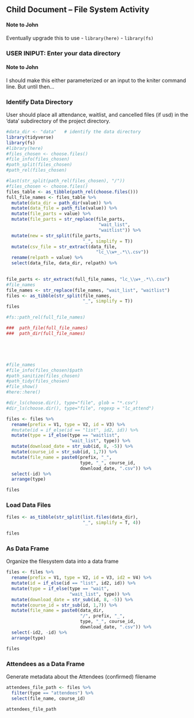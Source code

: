 ## Child Document -- File System Activity

#### Note to John

Eventually upgrade this to use
- `library(here)`
- `library(fs)`

###  USER INIPUT:  Enter your data directory

#### Note to John

I should make this either parameterized or an input to the kniter command line.  But until then...

### Identify Data Directory

User should place all attendance, waitlist, and cancelled files (if usd) in the 'data' subdirectory of the project directory.

```r
#data_dir <- "data"   # identify the data directory
library(tidyverse)
library(fs)
#library(here)
#files_chosen <- choose.files()
#file_info(files_chosen)
#path_split(files_chosen)
#path_rel(files_chosen)

#last(str_split(path_rel(files_chosen), "/"))
#files_chosen <- choose.files()
files_table <- as_tibble(path_rel(choose.files()))
full_file_names <- files_table %>% 
  mutate(data_dir = path_dir(value)) %>% 
  mutate(data_file = path_file(value)) %>% 
  mutate(file_parts = value) %>% 
  mutate(file_parts = str_replace(file_parts, 
                                   "wait_list", 
                                   "waitlist")) %>% 
  mutate(new = str_split(file_parts, 
                             "_", simplify = T))
  mutate(csv_file = str_extract(data_file,
                                  "lc_\\w+_.*\\.csv"))
  rename(relpath = value) %>% 
  select(data_file, data_dir, relpath) %>% 

  
file_parts <- str_extract(full_file_names, "lc_\\w+_.*\\.csv")
#file_names
file_names <- str_replace(file_names, "wait_list", "waitlist")
files <- as_tibble(str_split(file_names, 
                             "_", simplify = T))
files

#fs::path_rel(full_file_names)

###  path_file(full_file_names)
###  path_dir(full_file_names)





#file_names
#file_info(files_chosen)$path
#path_sanitize(files_chosen)
#path_tidy(files_chosen)
#file_show()
#here::here()

#dir_ls(choose.dir(), type="file", glob = "*.csv")
#dir_ls(choose.dir(), type="file", regexp = "lc_attend")
```

```r
files <- files %>% 
  rename(prefix = V1, type = V2, id = V3) %>% 
  #mutate(id = if_else(id == "list", id2, id)) %>% 
  mutate(type = if_else(type == "waitlist", 
                        "wait_list", type)) %>% 
  mutate(download_date = str_sub(id, 8, -5)) %>% 
  mutate(course_id = str_sub(id, 1,7)) %>% 
  mutate(file_name = paste0(prefix, "_", 
                            type, "_", course_id, 
                            download_date, ".csv")) %>% 
  select(-id) %>% 
  arrange(type)

files
```


###  Load Data Files
```r
files <- as_tibble(str_split(list.files(data_dir), 
                             "_", simplify = T, 4))

files
```

### As Data Frame

Organize the filesystem data into a data frame

```r
files <- files %>% 
  rename(prefix = V1, type = V2, id = V3, id2 = V4) %>% 
  mutate(id = if_else(id == "list", id2, id)) %>% 
  mutate(type = if_else(type == "wait", 
                        "wait_list", type)) %>% 
  mutate(download_date = str_sub(id, 8, -5)) %>% 
  mutate(course_id = str_sub(id, 1,7)) %>% 
  mutate(file_name = paste0(data_dir, 
                            "/", prefix, "_", 
                            type, "_", course_id, 
                            download_date, ".csv")) %>% 
  select(-id2, -id) %>% 
  arrange(type)

files
```


###  Attendees as a Data Frame

Generate metadata about the Attendees (confirmed) filename

```r
attendees_file_path <- files %>% 
  filter(type == "attendees") %>% 
  select(file_name, course_id)

attendees_file_path
```

